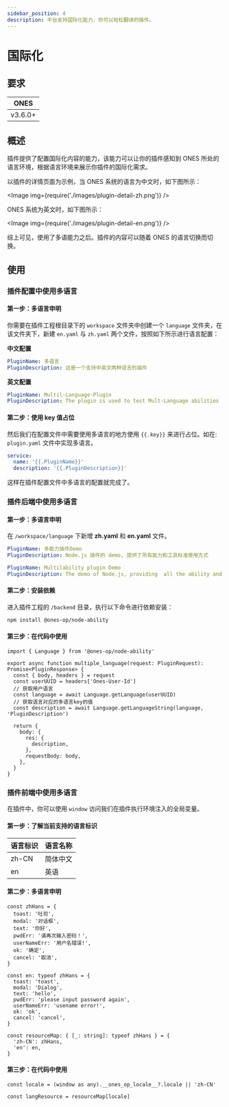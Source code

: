 ```yaml
---
sidebar_position: 4
description: 平台支持国际化能力，你可以轻松翻译的插件。
---
```



# 国际化

## 要求

| ONES    |
| ------- |
| v3.6.0+ |

## 概述

插件提供了配置国际化内容的能力，该能力可以让你的插件感知到 ONES 所处的语言环境，根据语言环境来展示你插件的国际化需求。

以插件的详情页面为示例，当 ONES 系统的语言为中文时，如下图所示：

<Image img={require('./images/plugin-detail-zh.png')} />

ONES 系统为英文时，如下图所示：

<Image img={require('./images/plugin-detail-en.png')} />

综上可见，使用了多语能力之后。插件的内容可以随着 ONES 的语言切换而切换。

## 使用

### 插件配置中使用多语言

#### 第一步：多语言申明

你需要在插件工程根目录下的 `workspace` 文件夹中创建一个 `language` 文件夹，在该文件夹下，新建 `en.yaml` 与 `zh.yaml` 两个文件，按照如下所示进行语言配置：

**中文配置**

```yaml title="/workspace/language/zh.yaml"
PluginName: 多语言
PluginDescription: 这是一个支持中英文两种语言的插件
```

**英文配置**

```yaml title="/workspace/language/en.yaml"
PluginName: Multil-Language-Plugin
PluginDescription: The plugin is used to test Mult-Language abilities
```

#### 第二步：使用 key 值占位

然后我们在配置文件中需要使用多语言的地方使用 `{{.key}}` 来进行占位。如在: `plugin.yaml` 文件中实现多语言。

```yaml title="/config/plugin.yaml"
service:
  name: '{{.PluginName}}'
  description: '{{.PluginDescription}}'
```

这样在插件配置文件中多语言的配置就完成了。

### 插件后端中使用多语言

#### 第一步：多语言申明

在 `/workspace/language` 下新增 **zh.yaml** 和 **en.yaml** 文件。

```yaml title="/workspace/language/zh.yaml"
PluginName: 多能力插件Demo
PluginDescription: Node.js 插件的 demo, 提供了所有能力和工具标准使用方式
```

```yaml title="/workspace/language/en.yaml"
PluginName: Multilability plugin Demo
PluginDescription: The demo of Node.js, providing  all the ability and standard usage of tools
```

#### 第二步：安装依赖

进入插件工程的 `/backend` 目录，执行以下命令进行依赖安装：

```bash npm2yarn
npm install @ones-op/node-ability
```

#### 第三步：在代码中使用

```tsx
import { Language } from '@ones-op/node-ability'

export async function multiple_language(request: PluginRequest): Promise<PluginResponse> {
  const { body, headers } = request
  const userUUID = headers['Ones-User-Id']
  // 获取用户语言
  const language = await Language.getLanguage(userUUID)
  // 获取语言对应的多语言key的值
  const description = await Language.getLanguageString(language, 'PluginDescription')

  return {
    body: {
      res: {
        description,
      },
      requestBody: body,
    },
  }
}
```

### 插件前端中使用多语言

在插件中，你可以使用 `window` 访问我们在插件执行环境注入的全局变量。

#### 第一步：了解当前支持的语言标识

| 语言标识 | 语言名称 |
| -------- | -------- |
| zh-CN    | 简体中文 |
| en       | 英语     |

#### 第二步：多语言申明

```tsx title="language.tsx"
const zhHans = {
  toast: '吐司',
  modal: '对话框',
  text: '你好',
  pwdErr: '请再次输入密码！',
  userNameErr: '用户名错误!',
  ok: '确定',
  cancel: '取消',
}

const en: typeof zhHans = {
  toast: 'toast',
  modal: 'Dialog',
  text: 'hello',
  pwdErr: 'please input password again',
  userNameErr: 'usename error!',
  ok: 'ok',
  cancel: 'cancel',
}

const resourceMap: { [_: string]: typeof zhHans } = {
  'zh-CN': zhHans,
  'en': en,
}
```

#### 第三步：在代码中使用

```tsx title="index.tsx"
const locale = (window as any).__ones_op_locale__?.locale || 'zh-CN'

const langResource = resourceMap[locale]
```
